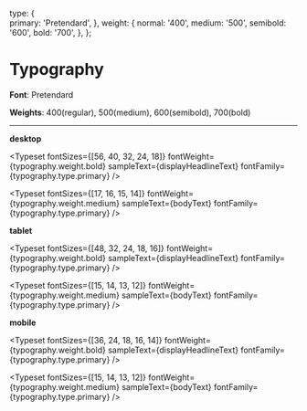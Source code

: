  
<Meta title="Foundations/Typography" />
 
  type: {     
     primary: 'Pretendard',
  },
  weight: {
    normal: '400',
    medium: '500',
    semibold: '600',
    bold: '700',
  },
};
 
 
# Typography
 
**Font**: Pretendard
 
**Weights**: 400(regular), 500(medium), 600(semibold), 700(bold)

<hr />

**desktop**

<Typeset
  fontSizes={[56, 40, 32, 24, 18]}
  fontWeight={typography.weight.bold}
  sampleText={displayHeadlineText}
  fontFamily={typography.type.primary}
/>

<Typeset
  fontSizes={[17, 16, 15, 14]}
  fontWeight={typography.weight.medium}
  sampleText={bodyText}
  fontFamily={typography.type.primary}
/>

<Typeset
  fontSizes={[12]}
  fontWeight={typography.weight.normal}
  sampleText={captionText}
  fontFamily={typography.type.primary}
/>

**tablet**

<Typeset
  fontSizes={[48, 32, 24, 18, 16]}
  fontWeight={typography.weight.bold}
  sampleText={displayHeadlineText}
  fontFamily={typography.type.primary}
/>

<Typeset
  fontSizes={[15, 14, 13, 12]}
  fontWeight={typography.weight.medium}
  sampleText={bodyText}
  fontFamily={typography.type.primary}
/>

<Typeset
  fontSizes={[12]}
  fontWeight={typography.weight.normal}
  sampleText={captionText}
  fontFamily={typography.type.primary}
/>

**mobile**

<Typeset
  fontSizes={[36, 24, 18, 16, 14]}
  fontWeight={typography.weight.bold}
  sampleText={displayHeadlineText}
  fontFamily={typography.type.primary}
/>

<Typeset
  fontSizes={[15, 14, 13, 12]}
  fontWeight={typography.weight.medium}
  sampleText={bodyText}
  fontFamily={typography.type.primary}
/>

<Typeset
  fontSizes={[12]}
  fontWeight={typography.weight.normal}
  sampleText={captionText}
  fontFamily={typography.type.primary}
/>
